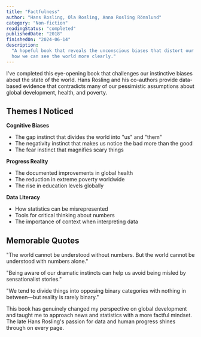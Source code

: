 ```yaml
---
title: "Factfulness"
author: "Hans Rosling, Ola Rosling, Anna Rosling Rönnlund"
category: "Non-fiction"
readingStatus: "completed"
publishedDate: "2018"
finishedOn: "2024-06-14"
description:
  "A hopeful book that reveals the unconscious biases that distort our view of the world and shows
  how we can see the world more clearly."
---
```


I've completed this eye-opening book that challenges our instinctive biases about the state of the
world. Hans Rosling and his co-authors provide data-based evidence that contradicts many of our
pessimistic assumptions about global development, health, and poverty.

## Themes I Noticed

**Cognitive Biases**

- The gap instinct that divides the world into "us" and "them"
- The negativity instinct that makes us notice the bad more than the good
- The fear instinct that magnifies scary things

**Progress Reality**

- The documented improvements in global health
- The reduction in extreme poverty worldwide
- The rise in education levels globally

**Data Literacy**

- How statistics can be misrepresented
- Tools for critical thinking about numbers
- The importance of context when interpreting data

## Memorable Quotes

"The world cannot be understood without numbers. But the world cannot be understood with numbers
alone."

"Being aware of our dramatic instincts can help us avoid being misled by sensationalist stories."

"We tend to divide things into opposing binary categories with nothing in between—but reality is
rarely binary."

This book has genuinely changed my perspective on global development and taught me to approach news
and statistics with a more factful mindset. The late Hans Rosling's passion for data and human
progress shines through on every page.

